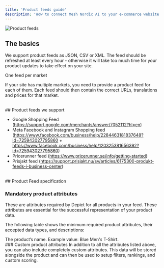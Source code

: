 ```yaml
---
title: 'Product feeds guide'
description: 'How to connect Mesh Nordic AI to your e-commerce website using product feeds.'
---
```


![Product feeds](/images/google_mc_logo_light.svg)


## The basics

We support product feeds as JSON, CSV or XML. The feed should be refreshed at least every hour - otherwise it will take too much time for your product updates to take effect on your site.

<tip>
One feed per market

If your site has multiple markets, you need to provide a product feed for each of them. Each feed should then contain the correct URLs, translations and prices for that market.
</tip>



<br/>
## Product feeds we support

- Google Shopping Feed (https://support.google.com/merchants/answer/7052112?hl=en)
- Meta Facebook and Instagram Shopping feed (https://www.facebook.com/business/help/2284463181837648?id=725943027795860 + 
https://www.facebook.com/business/help/120325381656392?id=725943027795860)
- Pricerunner feed (https://www.pricerunner.se/info/getting-started)
- Prisjakt feed (https://support.prisjakt.nu/sv/articles/6175300-produkt-feeds-i-business-center)



<br/>
## Product Feed specification

### Mandatory product attributes
These are attributes required by Depict for all products in your feed. These attributes are essential for the successful representation of your product data.

The following table shows the minimum required product attributes, their accepted data types, and descriptions:



<ResponseField name="Title" type="string" required>
The product’s name. Example value: Blue Men's T-Shirt.



<br/>
### Custom product attributes
In addition to all the attributes listed above, you can also include completely custom attributes. This data will be stored alongside the product and can then be used to setup filters, rankings, and custom scoring.